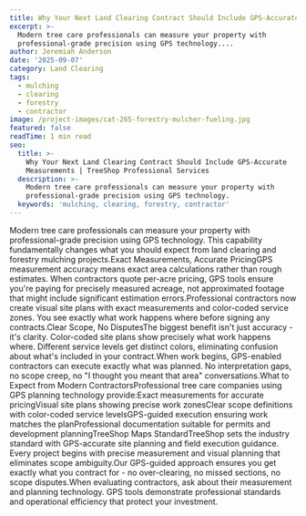 ```yaml
---
title: Why Your Next Land Clearing Contract Should Include GPS-Accurate Measurements
excerpt: >-
  Modern tree care professionals can measure your property with
  professional-grade precision using GPS technology....
author: Jeremiah Anderson
date: '2025-09-07'
category: Land Clearing
tags:
  - mulching
  - clearing
  - forestry
  - contractor
image: /project-images/cat-265-forestry-mulcher-fueling.jpg
featured: false
readTime: 1 min read
seo:
  title: >-
    Why Your Next Land Clearing Contract Should Include GPS-Accurate
    Measurements | TreeShop Professional Services
  description: >-
    Modern tree care professionals can measure your property with
    professional-grade precision using GPS technology.
  keywords: 'mulching, clearing, forestry, contractor'
---
```

Modern tree care professionals can measure your property with professional-grade precision using GPS technology. This capability fundamentally changes what you should expect from land clearing and forestry mulching projects.Exact Measurements, Accurate PricingGPS measurement accuracy means exact area calculations rather than rough estimates. When contractors quote per-acre pricing, GPS tools ensure you're paying for precisely measured acreage, not approximated footage that might include significant estimation errors.Professional contractors now create visual site plans with exact measurements and color-coded service zones. You see exactly what work happens where before signing any contracts.Clear Scope, No DisputesThe biggest benefit isn't just accuracy - it's clarity. Color-coded site plans show precisely what work happens where. Different service levels get distinct colors, eliminating confusion about what's included in your contract.When work begins, GPS-enabled contractors can execute exactly what was planned. No interpretation gaps, no scope creep, no "I thought you meant that area" conversations.What to Expect from Modern ContractorsProfessional tree care companies using GPS planning technology provide:Exact measurements for accurate pricingVisual site plans showing precise work zonesClear scope definitions with color-coded service levelsGPS-guided execution ensuring work matches the planProfessional documentation suitable for permits and development planningTreeShop Maps StandardTreeShop sets the industry standard with GPS-accurate site planning and field execution guidance. Every project begins with precise measurement and visual planning that eliminates scope ambiguity.Our GPS-guided approach ensures you get exactly what you contract for - no over-clearing, no missed sections, no scope disputes.When evaluating contractors, ask about their measurement and planning technology. GPS tools demonstrate professional standards and operational efficiency that protect your investment.
